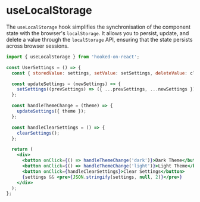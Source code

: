 # useLocalStorage

The `useLocalStorage` hook simplifies the synchronisation of the component state with the browser's `localStorage`. It allows you to persist, update, and delete a value through the `localStorage` API, ensuring that the state persists across browser sessions.


```jsx
import { useLocalStorage } from 'hooked-on-react';

const UserSettings = () => {
  const { storedValue: settings, setValue: setSettings, deleteValue: clearSettings } = useLocalStorage('settings', {});

  const updateSettings = (newSettings) => {
    setSettings((prevSettings) => ({ ...prevSettings, ...newSettings }));
  };

  const handleThemeChange = (theme) => {
    updateSettings({ theme });
  };

  const handleClearSettings = () => {
    clearSettings();
  };

  return (
    <div>
      <button onClick={() => handleThemeChange('dark')}>Dark Theme</button>
      <button onClick={() => handleThemeChange('light')}>Light Theme</button>
      <button onClick={handleClearSettings}>Clear Settings</button>
      {settings && <pre>{JSON.stringify(settings, null, 2)}</pre>}
    </div>
  );
};
```

